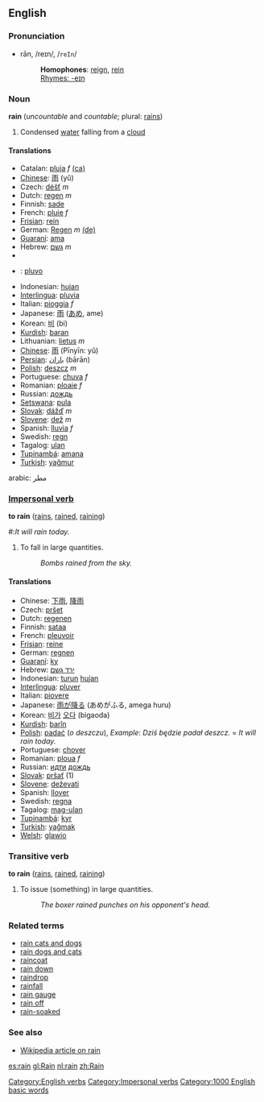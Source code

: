 ==English==
===Pronunciation===
*rān, /reɪn/, /<tt>reIn</tt>/
*:'''Homophones''': [[reign]], [[rein]]
*:[[Rhymes:English:-eɪn|Rhymes: -eɪn]]

=== Noun ===
'''rain''' (''uncountable'' and ''countable''; plural: [[rains]])

#Condensed [[water]] falling from a [[cloud]]

==== Translations ====
*Catalan: [[pluja]] ''f'' [[:ca:pluja|(ca)]] 
*[[Chinese]]: [[雨]] (yǔ)
*Czech: [[déšť]] ''m''
*Dutch: [[regen]] ''m''
*Finnish: [[sade]]
*French: [[pluie]] ''f''
*[[Frisian]]: [[rein]]
*German: [[Regen]] ''m'' [[:de:Regen|(de)]]
*[[Guaraní]]: [[ama]]
*Hebrew: [[גשם]] ''m''
*{{hu1|eső}}
* {{io}} : [[pluvo]]
*Indonesian: [[hujan]]
*[[Interlingua]]: [[pluvia]]
*Italian: [[pioggia]] ''f''
*Japanese: [[雨]] ([[あめ]], ame)
*Korean: [[비]] (bi)
*[[Kurdish]]: [[baran]]
*Lithuanian: [[lietus]] ''m''
*[[Chinese]]: [[雨]] (Pīnyīn: yǔ)
*[[Persian]]: [[باران]] (bārān)
*[[Polish]]: [[deszcz]] ''m''
*Portuguese: [[chuva]] ''f''
*Romanian: [[ploaie]] ''f''
*Russian: [[дождь]]
*[[Setswana]]: [[pula]]
*[[Slovak]]: [[dážď]] ''m''
*[[Slovene]]: [[dež]] ''m''
*Spanish: [[lluvia]] ''f''
*Swedish: [[regn]]
*Tagalog: [[ulan]]
*[[Tupinambá]]: [[amana]]
*[[Turkish]]: [[yağmur]]
arabic: مطر

=== [[Impersonal verb]] ===
'''to rain''' ([[rains]], [[rained]], [[raining]])

#:''It will rain today.''
# To fall in large quantities.
#:''Bombs rained from the sky.''

==== Translations ====
*Chinese: [[下雨]], [[降雨]]
*Czech: [[pršet]]
*Dutch: [[regenen]]
*Finnish: [[sataa]]
*French: [[pleuvoir]]
*[[Frisian]]: [[reine]]
*German: [[regnen]]
*[[Guaraní]]: [[ky]]
*Hebrew: [[ירד גשם]] 
*Indonesian: [[turun]] [[hujan]]
*[[Interlingua]]: [[pluver]]
*Italian: [[piovere]]
*Japanese: [[雨]]が[[降る]] (あめがふる, amega huru)
*Korean: [[비]]가 [[오다]] (bigaoda)
*[[Kurdish]]: [[barîn]]
*[[Polish]]: [[padać]] (''o deszczu''), ''Example'': ''Dziś będzie padał deszcz.'' = ''It will rain today.''
*Portuguese: [[chover]]
*Romanian: [[ploua]] ''f''
*Russian: [[идти]] [[дождь]]
*[[Slovak]]: [[pršať]] (1)
*[[Slovene]]: [[deževati]]
*Spanish: [[llover]]
*Swedish: [[regna]]
*Tagalog: [[mag-ulan]]
*[[Tupinambá]]: [[kyr]]
*[[Turkish]]: [[yağmak]]
*[[Welsh]]: [[glawio]]

===Transitive verb===
'''to rain''' ([[rains]], [[rained]], [[raining]])

#To issue (something) in large quantities.
#:''The boxer rained punches on his opponent's head.''

===Related terms===
*[[rain cats and dogs]]
*[[rain dogs and cats]]
*[[raincoat]]
*[[rain down]]
*[[raindrop]]
*[[rainfall]]
*[[rain gauge]]
*[[rain off]] <!--be cancelled because of rain-->
*[[rain-soaked]]

===See also===
*[[w:Rain|Wikipedia article on rain]]

[[Category:English verbs]]
[[Category:Impersonal verbs]]
[[Category:1000 English basic words]]

[[es:rain]]
[[gl:Rain]]
[[nl:rain]]
[[zh:Rain]]